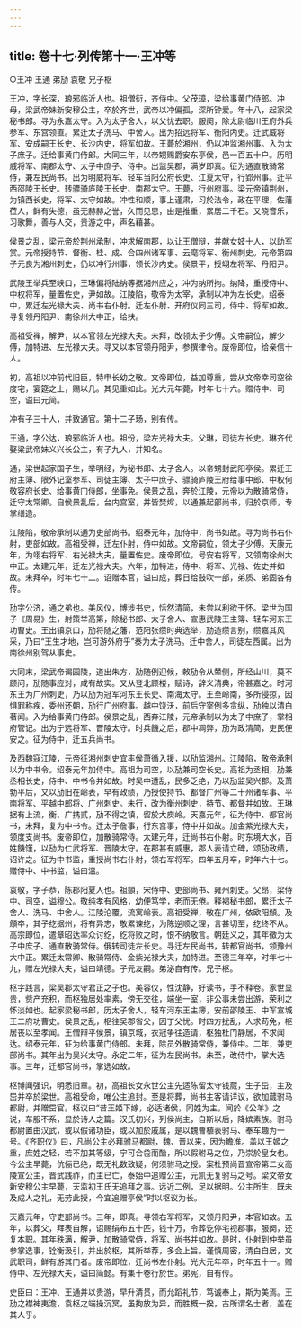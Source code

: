 ```yaml
---
---
---
```

title: 卷十七·列传第十一·王冲等
---

○王冲  王通  弟劢  袁敬  兄子枢

王冲，字长深，琅邪临沂人也。祖僧衍，齐侍中。父茂璋，梁给事黄门侍郎。冲母，梁武帝妹新安穆公主，卒於齐世，武帝以冲偏孤，深所钟爱。年十八，起家梁秘书郎。寻为永嘉太守。入为太子舍人，以父忧去职。服阕，除太尉临川王府外兵参军、东宫领直。累迁太子洗马、中舍人。出为招远将军、衡阳内史。迁武威将军、安成嗣王长史、长沙内史，将军如故。王薨於湘州，仍以冲监湘州事。入为太子庶子。迁给事黄门侍郎。大同三年，以帝甥赐爵安东亭侯，邑一百五十户。历明威将军、南郡太守、太子中庶子、侍中。出监吴郡，满岁即真。征为通直散骑常侍，兼左民尚书。出为明威将军、轻车当阳公府长史、江夏太守，行郢州事。迁平西邵陵王长史。转骠骑庐陵王长史、南郡太守。王薨，行州府事。梁元帝镇荆州，为镇西长史，将军、太守如故。冲性和顺，事上谨肃，习於法令，政在平理，佐藩莅人，鲜有失德，虽无赫赫之誉，久而见思，由是推重，累居二千石。又晓音乐，习歌舞，善与人交，贵游之中，声名藉甚。

侯景之乱，梁元帝於荆州承制，冲求解南郡，以让王僧辩，并献女妓十人，以助军赏。元帝授持节、督衡、桂、成、合四州诸军事、云麾将军、衡州刺史。元帝第四子元良为湘州刺史，仍以冲行州事，领长沙内史。侯景平，授翊左将军、丹阳尹。

武陵王举兵至峡口，王琳偏将陆纳等据湘州应之，冲为纳所拘。纳降，重授侍中、中权将军，量置佐史，尹如故。江陵陷，敬帝为太宰，承制以冲为左长史。绍泰中，累迁左光禄大夫、尚书右仆射。迁左仆射、开府仪同三司，侍中、将军如故。寻复领丹阳尹、南徐州大中正，给扶。

高祖受禅，解尹，以本官领左光禄大夫。未拜，改领太子少傅。文帝嗣位，解少傅，加特进、左光禄大夫。寻又以本官领丹阳尹，参撰律令。废帝即位，给亲信十人。

初，高祖以冲前代旧臣，特申长幼之敬。文帝即位，益加尊重，尝从文帝幸司空徐度宅，宴筵之上，赐以几。其见重如此。光大元年薨，时年七十六。赠侍中、司空，谥曰元简。

冲有子三十人，并致通官。第十二子玚，别有传。

王通，字公达，琅邪临沂人也。祖份，梁左光禄大夫。父琳，司徒左长史。琳齐代娶梁武帝妹义兴长公主，有子九人，并知名。

通，梁世起家国子生，举明经，为秘书郎、太子舍人。以帝甥封武阳亭侯。累迁王府主簿、限外记室参军、司徒主簿、太子中庶子、骠骑庐陵王府给事中郎、中权何敬容府长史、给事黄门侍郎，坐事免。侯景之乱，奔於江陵，元帝以为散骑常侍，迁守太常卿。自侯景乱后，台内宫室，并皆焚烬，以通兼起部尚书，归於京师，专掌缮造。

江陵陷，敬帝承制以通为吏部尚书。绍泰元年，加侍中，尚书如故。寻为尚书右仆射，吏部如故。高祖受禅，迁左仆射，侍中如故。文帝嗣位，领太子少傅。天康元年，为翊右将军、右光禄大夫，量置佐史。废帝即位，号安右将军，又领南徐州大中正。太建元年，迁左光禄大夫。六年，加特进，侍中、将军、光禄、佐史并如故。未拜卒，时年七十二。诏赠本官，谥曰成，葬日给鼓吹一部，弟质、弟固各有传。

劢字公济，通之弟也。美风仪，博涉书史，恬然清简，未尝以利欲干怀。梁世为国子《周易》生，射策举高第，除秘书郎、太子舍人、宣惠武陵王主簿、轻车河东王功曹史。王出镇京口，劢将随之藩，范阳张缵时典选举，劢造缵言别，缵嘉其风采，乃曰“王生才地，岂可游外府乎”奏为太子洗马。迁中舍人，司徒左西属。出为南徐州别驾从事史。

大同末，梁武帝谒园陵，道出朱方，劢随例迎候，敕劢令从辇侧，所经山川，莫不顾问，劢随事应对，咸有故实。又从登北顾楼，赋诗，辞义清典，帝甚嘉之。时河东王为广州刺史，乃以劢为冠军河东王长史、南海太守。王至岭南，多所侵掠，因惧罪称疾，委州还朝，劢行广州府事。越中饶沃，前后守宰例多贪纵，劢独以清白著闻。入为给事黄门侍郎。侯景之乱，西奔江陵，元帝承制以为太子中庶子，掌相府管记。出为宁远将军、晋陵太守。时兵饑之后，郡中凋弊，劢为政清简，吏民便安之。征为侍中，迁五兵尚书。

及西魏寇江陵，元帝征湘州刺史宜丰侯萧循入援，以劢监湘州。江陵陷，敬帝承制以为中书令。绍泰元年加侍中。高祖为司空，以劢兼司空长史。高祖为丞相，劢兼丞相长史，侍中、中书令并如故。时吴中遭乱，民多乏绝，乃以劢监吴兴郡。及萧勃平后，又以劢旧在岭表，早有政绩，乃授使持节、都督广州等二十州诸军事、平南将军、平越中郎将、广州刺史。未行，改为衡州刺史，持节、都督并如故。王琳据有上流，衡、广携贰，劢不得之镇，留於大庾岭。天嘉元年，征为侍中、都官尚书，未拜，复为中书令。迁太子詹事，行东宫事，侍中并如故。加金紫光禄大夫，领度支尚书。废帝即位，加散骑常侍。太建元年，迁尚书右仆射。时东境大水，百姓饑馑，以劢为仁武将军、晋陵太守。在郡甚有威惠，郡人表请立碑，颂劢政绩，诏许之。征为中书监，重授尚书右仆射，领右军将军。四年五月卒，时年六十七。赠侍中、中书监，谥曰温。

袁敬，字子恭，陈郡阳夏人也。祖顗，宋侍中、吏部尚书、雍州刺史。父昂，梁侍中、司空，谥穆公。敬纯孝有风格，幼便笃学，老而无倦。释褐秘书郎，累迁太子舍人、洗马、中舍人。江陵沦覆，流寓岭表。高祖受禅，敬在广州，依欧阳頠。及頠卒，其子纥据州，将有异志，敬累谏纥，为陈逆顺之理，言甚切至，纥终不从。高宗即位，遣章昭达率众讨纥，纥将败之时，恨不纳敬言。朝廷义之，其年徵为太子中庶子、通直散骑常侍。俄转司徒左长史。寻迁左民尚书，转都官尚书，领豫州大中正。累迁太常卿、散骑常侍、金紫光禄大夫，加特进。至德三年卒，时年七十九，赠左光禄大夫，谥曰靖德。子元友嗣。弟泌自有传。兄子枢。

枢字践言，梁吴郡太守君正之子也。美容仪，性沈静，好读书，手不释卷。家世显贵，赀产充积，而枢独居处率素，傍无交往，端坐一室，非公事未尝出游，荣利之怀淡如也。起家梁秘书郎，历太子舍人，轻车河东王主簿，安前邵陵王、中军宣城王二府功曹史。侯景之乱，枢往吴郡省父，因丁父忧。时四方扰乱，人求苟免，枢居丧以至孝闻。王僧辩平侯景，镇京城，衣冠争往造请，枢独杜门静居，不求闻达。绍泰元年，征为给事黄门侍郎。未拜，除员外散骑常侍，兼侍中。二年，兼吏部尚书。其年出为吴兴太守。永定二年，征为左民尚书。未至，改侍中，掌大选事。三年，迁都官尚书，掌选如故。

枢博闻强识，明悉旧章。初，高祖长女永世公主先适陈留太守钱蒇，生子岊，主及岊并卒於梁世。高祖受命，唯公主追封。至是将葬，尚书主客请详议，欲加蒇驸马都尉，并赠岊官。枢议曰“昔王姬下嫁，必适诸侯，同姓为主，闻於《公羊》之说，车服不系，显於诗人之篇。汉氏初兴，列侯尚主，自斯以后，降嫔素族。驸马都尉置由汉武，或以假诸功臣，或以加於戚属，是以魏曹植表驸马、奉车趣为一号。《齐职仪》曰，凡尚公主必拜驸马都尉，魏、晋以来，因为瞻准。盖以王姬之重，庶姓之轻，若不加其等级，宁可合卺而酳，所以假驸马之位，乃崇於皇女也。今公主早薨，伉俪已绝，既无礼数致疑，何须驸马之授。案杜预尚晋宣帝第二女高陵宣公主，晋武践祚，而主已亡，泰始中追赠公主，元凯无复驸马之号。梁文帝女新安穆公主早薨，天监初王氏无追拜之事。远近二例，足以据明。公主所生，既未及成人之礼，无劳此授，今宜追赠亭侯”时以枢议为长。

天嘉元年，守吏部尚书。三年，即真。寻领右军将军，又领丹阳尹，本官如故。五年，以葬父，拜表自解，诏赐绢布五十匹，钱十万，令葬讫停宅视郡事，服阕，还复本职。其年秩满，解尹，加散骑常侍，将军、尚书并如故。是时，仆射到仲举虽参掌选事，铨衡汲引，并出於枢，其所举荐，多会上旨。谨慎周密，清白自居，文武职司，鲜有游其门者。废帝即位，迁尚书左仆射。光大元年卒，时年五十一。赠侍中、左光禄大夫，谥曰简懿。有集十卷行於世。弟宪，自有传。

史臣曰：王冲、王通并以贵游，早升清贯，而允蹈礼节，笃诚奉上，斯为美焉。王劢之襟神夷澹，袁枢之端操沉冥，虽拘放为异，而胜概一揆，古所谓名士者，盖在其人乎。

